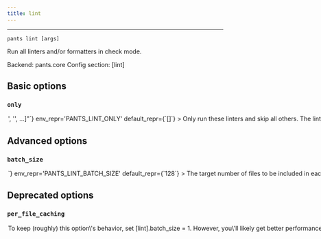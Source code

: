 ```yaml
---
title: lint
---
```



---

```
pants lint [args]
```

Run all linters and/or formatters in check mode.

Backend: <span className="color--primary">pants.core</span>
Config section: <span className="color--primary">[lint]</span>

<span className={styles.options}>

## Basic options


### `only`

<Option
  cli_repr={`--lint-only="['<str>', '<str>', ...]"`}
  env_repr='PANTS_LINT_ONLY'
  default_repr={`[]`}
>

Only run these linters and skip all others.

The linter names are outputted at the final summary of running this goal, e.g. `flake8` and `shellcheck`. You can also run `lint --only=fake` to get a list of all activated linters.

You can repeat this option, e.g. `lint --only=flake8 --only=shellcheck` or `lint --only=['flake8', 'shellcheck']`.

</Option>

## Advanced options


### `batch_size`

<Option
  cli_repr={`--lint-batch-size=<int>`}
  env_repr='PANTS_LINT_BATCH_SIZE'
  default_repr={`128`}
>

The target number of files to be included in each linter batch.

Linter processes are batched for a few reasons:

1. to avoid OS argument length limits (in processes which don&#x27;t support argument files)
2. to support more stable cache keys than would be possible if all files were operated on in a single batch.
3. to allow for parallelism in linter processes which don&#x27;t have internal parallelism, or -- if they do support internal parallelism -- to improve scheduling behavior when multiple processes are competing for cores and so internal parallelism cannot be used perfectly.

In order to improve cache hit rates (see 2.), batches are created at stable boundaries, and so this value is only a &#x22;target&#x22; batch size (rather than an exact value).

</Option>

## Deprecated options


### `per_file_caching`

<Option
  cli_repr={`--[no-]lint-per-file-caching`}
  env_repr='PANTS_LINT_PER_FILE_CACHING'
  default_repr={`False`}
  removal_version='2.11.0.dev0'
  removal_hint={'Linters are now broken into multiple batches by default using the `--batch-size` argument.<br /><br />To keep (roughly) this option\'s behavior, set [lint].batch_size = 1. However, you\'ll likely get better performance by using a larger batch size because of reduced overhead launching processes.'}
>

Rather than linting all files in a single batch, lint each file as a separate process.

Why do this? You&#x27;ll get many more cache hits. Why not do this? Linters both have substantial startup overhead and are cheap to add one additional file to the run. On a cold cache, it is much faster to use `--no-per-file-caching`.

We only recommend using `--per-file-caching` if you are using a remote cache or if you have benchmarked that this option will be faster than `--no-per-file-caching` for your use case.

</Option>


</span>